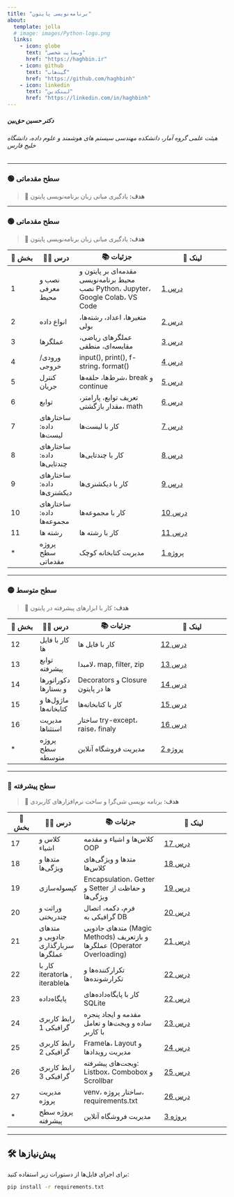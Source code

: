 ```yaml
---
title: "برنامه‌نویسی پایتون"
about:
  template: jolla
  # image: images/Python-logo.png
  links:
    - icon: globe
      text: "وب‌سایت شخصی"
      href: "https://haghbin.ir"
    - icon: github
      text: "گیت‌هاب"
      href: "https://github.com/haghbinh"
    - icon: linkedin
      text: "لینکدین"
      href: "https://linkedin.com/in/haghbinh"
---
```



##### دکتر حسین حق‌بین


###### هیئت علمی گروه آمار، دانشکده مهندسی سیستم های هوشمند و علوم داده، دانشگاه خلیج فارس

---

### 🟢 سطح مقدماتی
> 🎯 **هدف:** یادگیری مبانی زبان برنامه‌نویسی پایتون



---

### 🟢 سطح مقدماتی
> 🎯 **هدف:** یادگیری مبانی زبان برنامه‌نویسی پایتون

| 🔢 بخش | 🧑‍🏫 درس | 📚 جزئیات | 🔗 لینک |
|------|--------|-----------------|--------------|
| 1 | نصب و معرفی محیط | مقدمه‌ای بر پایتون و محیط برنامه‌نویسی<br/>نصب Python، Jupyter، Google Colab، VS Code |[درس 1](https://github.com/haghbinh/Pylab/blob/master/Notebooks/sec1_setup_intro.ipynb)|
| 2 | انواع داده | متغیرها، اعداد، رشته‌ها، بولی|[درس 2](https://github.com/haghbinh/Pylab/blob/master/Notebooks/sec2_Data_Types.ipynb)|
| 3 | عملگرها | عملگرهای ریاضی، مقایسه‌ای، منطقی | [درس 3](https://github.com/haghbinh/Pylab/blob/master/Notebooks/sec3_operators.ipynb) |
| 4 | ورودی/خروجی | input(), print(), f-string، format() | [درس 4](https://github.com/haghbinh/Pylab/blob/master/Notebooks/sec4_input_output.ipynb)  |
| 5 | کنترل جریان | شرط‌ها، حلقه‌ها، break و continue | [درس 5](https://github.com/haghbinh/Pylab/blob/master/Notebooks/sec5_Control_Flow.ipynb)  |
| 6 | توابع | تعریف توابع، پارامتر، مقدار بازگشتی، math | [درس 6](https://github.com/haghbinh/Pylab/blob/master/Notebooks/sec6_Functions.ipynb)  |
| 7 |  ساختارهای داده: لیست‌ها | کار با لیست‌ها | [درس 7](https://github.com/haghbinh/Pylab/blob/master/Notebooks/sec7_Data_Structures_list.ipynb)  |
| 8 |  ساختارهای داده: چندتایی‌ها | کار با چندتایی‌ها | [درس 8](https://github.com/haghbinh/Pylab/blob/master/Notebooks/sec8_Data_Structures_tuples.ipynb)  |
| 9 |  ساختارهای داده: دیکشنری‌ها | کار با دیکشنری‌ها | [درس 9](https://github.com/haghbinh/Pylab/blob/master/Notebooks/sec9_Data_Structures_Dictionaries.ipynb)  |
| 10 |  ساختارهای داده: مجموعه‌ها | کار با مجموعه‌ها | [درس 10](https://github.com/haghbinh/Pylab/blob/master/Notebooks/sec10_Data_Structures_sets.ipynb)  |
| 11 |  رشته ها| کار با رشته ها | [درس 11](https://github.com/haghbinh/Pylab/blob/master/Notebooks/sec11_strings.ipynb)  |
| * | پروژه سطح مقدماتی | مدیریت کتابخانه کوچک | [پروژه 1](https://github.com/haghbinh/Pylab/blob/master/Notebooks/proj1.ipynb)  |

---

### 🟡 سطح متوسط
> 🎯 **هدف:** کار با ابزارهای پیشرفته در پایتون

| 🔢 بخش | 🧑‍🏫 درس | 📚 جزئیات | 🔗 لینک |
|------|--------|-----------------|--------------|
| 12 |  کار با فایل ها | کار با فایل ها | [درس 12](https://github.com/haghbinh/Pylab/blob/master/Notebooks/sec12_File_Handling.ipynb)  |
| 13 | توابع پیشرفته | لامبدا، map, filter, zip | [درس 13](https://github.com/haghbinh/Pylab/blob/master/Notebooks/sec13_Functional_Programming.ipynb) |
| 14 | دکوراتورها و بستارها | Decorators و Closure ها در پایتون | [درس 14](https://github.com/haghbinh/Pylab/blob/master/Notebooks/sec14_Decoders_Closure.ipynb) |
| 15 | ماژول‌ها و کتابخانه‌ها | کار با کتابخانه‌ها | [درس 15](https://github.com/haghbinh/Pylab/blob/master/Notebooks/sec15_Modules_Libraries.ipynb) |
| 16 | مدیریت استثناها | ساختار try-except، raise، finaly | [درس 16](https://github.com/haghbinh/Pylab/blob/master/Notebooks/sec16_Exception_Handling.ipynb) |
| * | پروژه سطح متوسطه | مدیریت  فروشگاه آنلاین | [پروژه 2](https://github.com/haghbinh/Pylab/blob/master/Notebooks/proj2.ipynb)  |

---

### 🔵 سطح پیشرفته
> 🎯 **هدف:** برنامه نویسی شی‌گرا و ساخت نرم‌افزارهای کاربردی

| 🔢 بخش | 🧑‍🏫 درس | 📚 جزئیات | 🔗 لینک |
|------|--------|-----------------|--------------|
| 17 | کلاس و اشیاء | کلاس‌ها و اشیاء و مقدمه OOP | [درس 17](https://github.com/haghbinh/Pylab/blob/master/Notebooks/sec17_Class_Object.ipynb) |
| 18 | متدها و ویژگی‌ها | متدها و ویژگی‌های کلاس‌ها| [درس 18](https://github.com/haghbinh/Pylab/blob/master/Notebooks/sec18_Methods_Attributes.ipynb) |
| 19 | کپسوله‌سازی | Encapsulation، Getter و Setter و حفاظت از ویژگی‌ها| [درس  19](https://github.com/haghbinh/Pylab/blob/master/Notebooks/sec19_Encapsulation_Getter_Setter.ipynb) |
| 20 |وراثت و چندریختی| فرم، دکمه، اتصال گرافیکی به DB |[درس 20](https://github.com/haghbinh/Pylab/blob/master/Notebooks/sec18_Methods_Attributes.ipynb) |
| 21 | متدهای جادویی و سربارگذاری عملگرها| متدهای جادویی (Magic Methods) و بازتعریف عملگرها (Operator Overloading) | [درس 21](https://github.com/haghbinh/Pylab/blob/master/Notebooks/sec21_Magic_Methods_Operator_Overloading.ipynb) |
| 22 | کار با iteratorها , iterableها| تکرارکننده‌ها و تکرارشونده‌ها  | [درس 22](https://github.com/haghbinh/Pylab/blob/master/Notebooks/sec22_Iterators.ipynb) |
| 23 | پایگاه‌داده| کار با پایگاه‌داده‌های SQLite | [درس 22](https://github.com/haghbinh/Pylab/blob/master/Notebooks/sec23_Datanase.ipynb) |
| 24 | رابط کاربری گرافیکی 1| مقدمه و ایجاد پنجره ساده و ویجت‌ها و تعامل با کاربر | [درس 23](https://github.com/haghbinh/Pylab/blob/master/Notebooks/sec24_Tkinter_1.ipynb) |
| 25 | رابط کاربری گرافیکی 2| Frameها، Layout و مدیریت رویدادها | [درس 24](https://github.com/haghbinh/Pylab/blob/master/Notebooks/sec25_Tkinter_2.ipynb) |
| 26 | رابط کاربری گرافیکی 3| ویجت‌های پیشرفته: Listbox، Combobox و Scrollbar| [درس 25](https://github.com/haghbinh/Pylab/blob/master/Notebooks/sec26_Tkinter_3.ipynb) |
| 27 | مدیریت پروژه| venv، ساختار پروژه، requirements.txt| [درس 26](https://github.com/haghbinh/Pylab/blob/master/Notebooks/sec27_Project_Management.ipynb) |
| * | پروژه سطح پیشرفته | مدیریت  فروشگاه آنلاین | [پروژه 3](https://github.com/haghbinh/Pylab/blob/master/Notebooks/proj3.ipynb)  |

---

## 🛠 پیش‌نیازها

برای اجرای فایل‌ها از دستورات زیر استفاده کنید:

```bash
pip install -r requirements.txt
```
